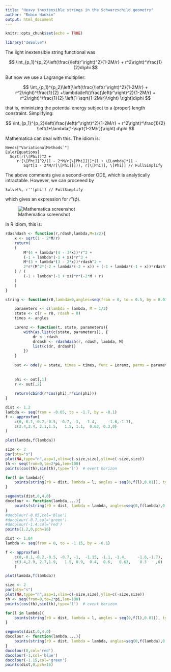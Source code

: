 ```yaml
---
title: "Heavy inextensible strings in the Schwarzschild geometry"
author: "Robin Hankin"
output: html_document
---
```


```r
knitr::opts_chunk$set(echo = TRUE)
```

```r
library("deSolve")
```

The light inextensible string functional was

$$
\int_{p_1}^{p_2}\left(\frac{\left(r'\right)^2}{1-2M/r} + r^2\right)^\frac{1}{2}d\phi
$$

But now we use a Lagrange multiplier:

$$
\int_{p_1}^{p_2}\left[\left(\frac{\left(r'\right)^2}{1-2M/r} + r^2\right)^\frac{1}{2}
+\lambda\left(\frac{\left(r'\right)^2}{1-2M/r} + r^2\right)^\frac{1}{2}
\left(1-\sqrt{1-2M/r}\right)
\right]d\phi
$$

that is, miminizing the potential energy subject to a (proper) length
constraint.  Simplifying: 

$$
\int_{p_1}^{p_2}\left(\frac{\left(r'\right)^2}{1-2M/r} +
r^2\right)^\frac{1}{2} \left(1+\lambda(1-\sqrt{1-2M/r})\right) d\phi
$$

Mathematica can deal with this.  The idiom is:


```
Needs["VariationalMethods`"]
EulerEquations[ 
  Sqrt[r[\[Phi]]^2 + 
     r'[\[Phi]]^2/(1 - 2*M/r[\[Phi]])]*(1 + \[Lambda]*(1 - 
        Sqrt[1 - 2*M/r[\[Phi]]])), r[\[Phi]], \[Phi]] // FullSimplify
```


The above comments give a second-order ODE, which is analytically
intractable.  However, we can proceeed by

```
Solve[%, r''[phi]] // FullSimplify
```

which gives an expression for $r''(\phi)$.  

![Mathematica screenshot](mathematica_screenshot.png)


In R idiom, this is:


```r
rdashdash <- function(r,rdash,lambda,M=1/2){
    x <- sqrt(1 - 2*M/r)
    return(
    (
        M*(4 + lambda*(4 - 3*x))*r^2 +
        (-1 + lambda*(-1 + x))*r^3 +
        M*(3 + lambda*(3 - 2*x))*rdash^2 +
        2*r*(M^2*(-2 + lambda*(-2 + x)) + (-1 + lambda*(-1 + x))*rdash^2)
    ) / (
        (-1 + lambda*(-1 + x))*r*(-2*M + r)
    )
    )
}
```


```r
string <- function(r0,lambda=0,angles=seq(from = 0, to = 0.5, by = 0.01)){

    parameters <- c(lambda = lambda, M = 1/2)
    state <- c(r = r0, rdash = 0)
    times <- angles

    Lorenz <- function(t, state, parameters){
        with(as.list(c(state, parameters)), {
            dr <- rdash
            drdash <- rdashdash(r, rdash, lambda, M)
            list(c(dr, drdash))
        })
    }
    
    out <- ode(y = state, times = times, func = Lorenz, parms = parameters)
    
    
    phi <- out[,1]
    r <- out[,2]
    
    return(cbind(r*cos(phi),r*sin(phi)))
}
```


```r

dist <- 1.2
lambda <- seq(from = -0.05, to = -1.7, by = -0.1)
f <- approxfun(
    c(0,-0.1,-0.2,-0.5, -0.7, -1,  -1.4,     -1.6,-1.7),
    c(2.4,2.4, 2.1,1.5,   1.5, 1.1,  0.63, 0.3,0)
)

plot(lambda,f(lambda))

size <- 2
par(pty="s")
plot(NA,type="n",asp=1,xlim=c(-size,size),ylim=c(-size,size))
th <- seq(from=0,to=2*pi,len=100)
points(cos(th),sin(th),type='l')  # event horizon

for(l in lambda){
    points(string(r0 = dist, lambda = l, angles = seq(0,f(l),0.01)), type = 'l')
}

segments(dist,0,4,0)
docolour <- function(lambda,...){
    points(string(r0 = dist, lambda = lambda, angles=seq(0,f(lambda),0.01)), type='l', lwd=3, ...)
}
#docolour(-0.05,col='blue')
#docolour(-0.7,col='green')
#docolour(-1.4,col='red')
points(1.2,0,pch=16)
```


```r

dist <- 1.04
lambda <- seq(from = 0, to = -1.15, by = -0.1)

f <- approxfun(
    c(0,-0.1,-0.2,-0.5, -0.7, -1,  -1.15, -1.1, -1.4,     -1.6,-1.7),
    c(3.4,2.9, 2.7,1.9,   1.5, 0.9,  0.4,  0.6,   0.63,    0.3    ,0)
    )

plot(lambda,f(lambda))

size <- 2
par(pty="s")
plot(NA,type="n",asp=1,xlim=c(-size,size),ylim=c(-size,size))
th <- seq(from=0,to=2*pi,len=100)
points(cos(th),sin(th),type='l')  # event horizon

for(l in lambda){
    points(string(r0 = dist, lambda = l, angles = seq(0,f(l),0.01)), type = 'l')
}

segments(dist,0,4,0)
docolour <- function(lambda,...){
    points(string(r0 = dist, lambda = lambda, angles=seq(0,f(lambda),0.01)), type='l', lwd=3, ...)
}
docolour(0,col='red')
docolour(-1,col='blue')
docolour(-1.15,col='green')
points(dist,0,pch=16)
```
